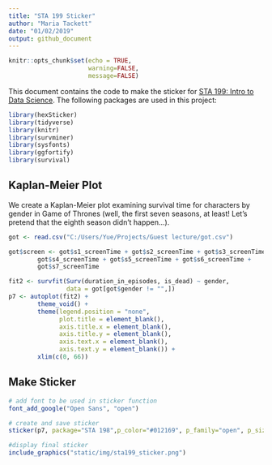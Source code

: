 ---
title: "STA 199 Sticker"
author: "Maria Tackett"
date: "01/02/2019"
output: github_document
---

```{r setup, include=FALSE}
knitr::opts_chunk$set(echo = TRUE,
                      warning=FALSE,
                      message=FALSE)
```

This document contains the code to make the sticker for [STA 199: Intro to Data Science](link goes here). The following packages are used in this project: 

```{r packages}
library(hexSticker)
library(tidyverse)
library(knitr)
library(survminer)
library(sysfonts)
library(ggfortify)
library(survival)
```

## Kaplan-Meier Plot

We create a Kaplan-Meier plot examining survival time for characters by gender
in Game of Thrones (well, the first seven seasons, at least! Let's pretend that
the eighth season didn't happen...).

```{r km-plot}


got <- read.csv("C:/Users/Yue/Projects/Guest lecture/got.csv")

got$screen <- got$s1_screenTime + got$s2_screenTime + got$s3_screenTime + 
        got$s4_screenTime + got$s5_screenTime + got$s6_screenTime +
        got$s7_screenTime

fit2 <- survfit(Surv(duration_in_episodes, is_dead) ~ gender, 
                data = got[got$gender != "",])
p7 <- autoplot(fit2) + 
        theme_void() + 
        theme(legend.position = "none",
              plot.title = element_blank(),
              axis.title.x = element_blank(),
              axis.title.y = element_blank(),
              axis.text.x = element_blank(),
              axis.text.y = element_blank()) +
        xlim(c(0, 66))
```

## Make Sticker

```{r add-font}
# add font to be used in sticker function
font_add_google("Open Sans", "open")
```

```{r make-sticker}
# create and save sticker
sticker(p7, package="STA 198",p_color="#012169", p_family="open", p_size=17.5, p_y=0.55, s_x=1, s_y=1.1, s_width=1.3, s_height=1, h_fill = "#FFFFFF", h_color="#012169", h_size =0.8, filename="sta199_sticker.png")
```

```{r display-sticker}
#display final sticker
include_graphics("static/img/sta199_sticker.png")
```
